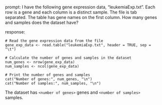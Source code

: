 prompt:
I have the following gene expression data, "leukemiaExp.txt". Each row is a gene and each column is a distinct sample. The file is tab separated. The table has gene names on the first column. How many genes and samples does the dataset have?

response:
```
# Read the gene expression data from the file
gene_exp_data <- read.table("leukemiaExp.txt", header = TRUE, sep = "\t")

# Calculate the number of genes and samples in the dataset
num_genes <- nrow(gene_exp_data)
num_samples <- ncol(gene_exp_data)

# Print the number of genes and samples
cat("Number of genes:", num_genes, "\n")
cat("Number of samples:", num_samples, "\n")
```
The dataset has `<number of genes>` genes and `<number of samples>` samples.
